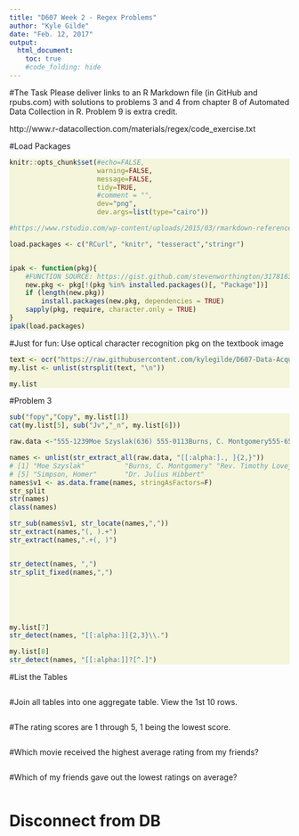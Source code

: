 ```yaml
---
title: "D607 Week 2 - Regex Problems"
author: "Kyle Gilde"
date: "Feb. 12, 2017"
output: 
  html_document:
    toc: true
    #code_folding: hide
---
```

<style>
div.beige pre { background-color:beige; }
</style>
 <div class = "beige">

#The Task
Please deliver links to an R Markdown file (in GitHub and rpubs.com) with solutions to problems 3 and 4 from chapter 8 of Automated Data Collection in R.  Problem 9 is extra credit.  

http://www.r-datacollection.com/materials/regex/code_exercise.txt


#Load Packages
```r
knitr::opts_chunk$set(#echo=FALSE, 
                      warning=FALSE, 
                      message=FALSE,
                      tidy=TRUE,
                      #comment = "",
                      dev="png", 
                      dev.args=list(type="cairo"))

#https://www.rstudio.com/wp-content/uploads/2015/03/rmarkdown-reference.pdf

load.packages <- c("RCurl", "knitr", "tesseract","stringr")


ipak <- function(pkg){
    #FUNCTION SOURCE: https://gist.github.com/stevenworthington/3178163
    new.pkg <- pkg[!(pkg %in% installed.packages()[, "Package"])]
    if (length(new.pkg)) 
        install.packages(new.pkg, dependencies = TRUE)
    sapply(pkg, require, character.only = TRUE)
}
ipak(load.packages)
```


#Just for fun: Use optical character recognition pkg on the textbook image
```r
text <- ocr("https://raw.githubusercontent.com/kylegilde/D607-Data-Acquistion/master/week3_problems.jpg")
my.list <- unlist(strsplit(text, "\n"))

my.list

```



#Problem 3
```r

sub("fopy","Copy", my.list[1])
cat(my.list[5], sub("Jv","_n", my.list[6]))

raw.data <-"555-1239Moe Szyslak(636) 555-0113Burns, C. Montgomery555-6542Rev. Timothy Lovejoy555 8904Ned Flanders636-555-3226Simpson, Homer5553642Dr. Julius Hibbert" 

names <- unlist(str_extract_all(raw.data, "[[:alpha:]., ]{2,}"))
# [1] "Moe Szyslak"          "Burns, C. Montgomery" "Rev. Timothy Lovejoy" "Ned Flanders"        
# [5] "Simpson, Homer"       "Dr. Julius Hibbert"  
names$v1 <- as.data.frame(names, stringAsFactors=F)
str_split
str(names)
class(names)

str_sub(names$v1, str_locate(names,","))
str_extract(names,"(, ).+")
str_extract(names,".+(, )")


str_detect(names, ",")
str_split_fixed(names,",")






my.list[7]
str_detect(names, "[[:alpha:]]{2,3}\\.")

my.list[8]
str_detect(names, "[[:alpha:]]?[^.]")

```

#List the Tables
```r

```


#Join all tables into one aggregate table. View the 1st 10 rows.
```r

```

#The rating scores are 1 through 5, 1 being the lowest score.
```r


```


#Which movie received the highest average rating from my friends?
```r

```

#Which of my friends gave out the lowest ratings on average?

```r

```




# Disconnect from DB
```r


```



</div>
